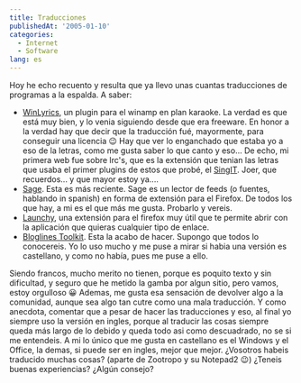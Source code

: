 ```yaml
---
title: Traducciones
publishedAt: '2005-01-10'
categories:
  - Internet
  - Software
lang: es
---
```


Hoy he echo recuento y resulta que ya llevo unas cuantas traducciones de programas a la espalda. A saber:

- [WinLyrics](http://www.winlyrics.com/), un plugin para el winamp en plan karaoke. La verdad es que está muy bien, y lo venia siguiendo desde que era freeware. En honor a la verdad hay que decir que la traducción fué, mayormente, para conseguir una licencia 😉 Hay que ver lo enganchado que estaba yo a eso de la letras, como me gusta saber lo que canto y eso... De echo, mi primera web fue sobre lrc's, que es la extensión que tenian las letras que usaba el primer plugins de estos que probé, el [SingIT](http://www.glop.org/singit/). Joer, que recuerdos... y que mayor estoy ya....
- [Sage](http://sage.mozdev.org/). Esta es más reciente. Sage es un lector de feeds (o fuentes, hablando in spanish) en forma de extensión para el Firefox. De todos los que hay, a mi es el que más me gusta. Probarlo y vereis.
- [Launchy](http://gemal.dk/mozilla/launchy.html), una extensión para el firefox muy útil que te permite abrir con la aplicación que quieras cualquier tipo de enlace.
- [Bloglines Toolkit](http://jayseae.cxliv.org/). Esta la acabo de hacer. Supongo que todos lo conocereis. Yo lo uso mucho y me puse a mirar si habia una versión es castellano, y como no había, pues me puse a ello.

Siendo francos, mucho merito no tienen, porque es poquito texto y sin dificultad, y seguro que he metido la gamba por algun sitio, pero vamos, estoy orgulloso 😀 Ademas, me gusta esa sensación de devolver algo a la comunidad, aunque sea algo tan cutre como una mala traducción. Y como anecdota, comentar que a pesar de hacer las traducciones y eso, al final yo siempre uso la versión en ingles, porque al traducir las cosas siempre queda más largo de lo debido y queda todo asi como descuadrado, no se si me entendeis. A mi lo único que me gusta en castellano es el Windows y el Office, la demas, si puede ser en ingles, mejor que mejor. ¿Vosotros habeis traducido muchas cosas? (aparte de Zootropo y su Notepad2 😉) ¿Teneis buenas experiencias? ¿Algún consejo?
